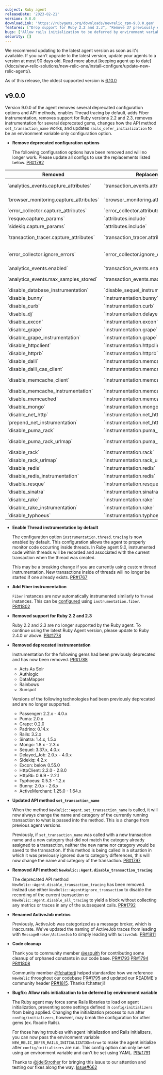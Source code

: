 ```yaml
---
subject: Ruby agent
releaseDate: '2023-02-21'
version: 9.0.0
downloadLink: 'https://rubygems.org/downloads/newrelic_rpm-9.0.0.gem'
features: ["Drop support for Ruby 2.2 and 2.3", "Remove 37 previously deprecated configuration options", "Enable Thread instrumentation by default", "Add Fiber instrumentation", "Remove instrumentation for Acts As Solr, Authlogic, DataMapper, Rainbows, and Sunspot", "Remove support for Passenger 2.2.x-4.0.x, Puma 2.0.x, Grape 0.2.0, Padrino: 0.14.x, Rails 3.2.x, Sinatra 1.4.x and 1.5.x, Mongo 1.8.x-2.3.x, Sequel 3.37.x and 4.0.x, Delayed_Job 2.0.x-4.0.x, Sidekiq 4.2.x, Excon below 0.55.0, HttpClient 2.2.0-2.8.0, HttpRb 0.9.9-2.2.1, Typhoeus 0.5.3-1.2.x, Bunny 2.0.x-2.6.x, and ActiveMerchant 1.25.0-1.64.x", "Update API method set_transaction_name", "Remove API method NewRelic::Agent.disable_transaction_tracing", "Improve ActiveJob metric naming"]
bugs: ["Allow rails initialization to be deferred by environment variable"]
security: []
---
```


<Callout variant="important">
We recommend updating to the latest agent version as soon as it's available. If you can't upgrade to the latest version, update your agents to a version at most 90 days old. Read more about [keeping agent up to date](/docs/new-relic-solutions/new-relic-one/install-configure/update-new-relic-agent/).

As of this release, the oldest supported version is [6.10.0](https://docs.newrelic.com/docs/release-notes/agent-release-notes/ruby-release-notes/ruby-agent-6100364/)
</Callout>

## v9.0.0

  Version 9.0.0 of the agent removes several deprecated configuration options and API methods, enables Thread tracing by default, adds Fiber instrumentation, removes support for Ruby versions 2.2 and 2.3, removes instrumentation for several deprecated gems, changes how the API method `set_transaction_name` works, and updates `rails_defer_initialization` to be an environment variable only configuration option.

* **Remove deprecated configuration options**

  The following configuration options have been removed and will no longer work. Please update all configs to use the replacements listed below. [PR#1782](https://github.com/newrelic/newrelic-ruby-agent/pull/1782)

<table>
  <thead>
      <tr>
        <th>Removed</th>
        <th>Replacement</th>
        <th>`newrelic.yml` example</th>
      </tr>
  </thead>
  <tbody>
      <tr>
        <td>`analytics_events.capture_attributes`</td>
        <td>`transaction_events.attributes.enabled`</td>
        <td>`transaction_events.attributes.enabled: false`</td>
      </tr>
      <tr>
        <td>`browser_monitoring.capture_attributes`</td>
        <td>`browser_monitoring.attributes.enabled`</td>
        <td>`browser_monitoring.attributes.enabled: false`</td>
      </tr>
      <tr>
        <td>`error_collector.capture_attributes`</td>
        <td>`error_collector.attributes.enabled`</td>
        <td>`error_collector.attributes.enabled: false`</td>
      </tr>
      <tr>
        <td>`resque.capture_params`</td>
        <td>`attributes.include`</td>
        <td>`attributes.include: [&#39;job.resque.args.*&#39;]`</td>
      </tr>
      <tr>
        <td>`sidekiq.capture_params`</td>
        <td>`attributes.include`</td>
        <td>`attributes.include: [&#39;job.sidekiq.args.*&#39;]`</td>
      </tr>
      <tr>
        <td>`transaction_tracer.capture_attributes`</td>
        <td>`transaction_tracer.attributes.enabled`</td>
        <td>`transaction_tracer.attributes.enabled: false`</td>
      </tr>
      <tr>
        <td>`error_collector.ignore_errors`</td>
        <td>`error_collector.ignore_classes`</td>
        <td>`error_collector.ignore_classes: [&#39;ActionController::RoutingError&#39;, &#39;CustomError&#39;]`</td>
      </tr>
      <tr>
        <td>`analytics_events.enabled`</td>
        <td>`transaction_events.enabled`</td>
        <td>`transaction_events.enabled: false`</td>
      </tr>
      <tr>
        <td>`analytics_events.max_samples_stored`</td>
        <td>`transaction_events.max_samples_stored`</td>
        <td>`transaction_events.max_samples_stored: 1200`</td>
      </tr>
      <tr>
        <td>`disable_database_instrumentation`</td>
        <td>`disable_sequel_instrumentation`</td>
        <td>`disable_sequel_instrumentation: true`</td>
      </tr>
      <tr>
        <td>`disable_bunny`</td>
        <td>`instrumentation.bunny`</td>
        <td>`instrumentation.bunny: disabled`</td>
      </tr>
      <tr>
        <td>`disable_curb`</td>
        <td>`instrumentation.curb`</td>
        <td>`instrumentation.curb: disabled`</td>
      </tr>
      <tr>
        <td>`disable_dj`</td>
        <td>`instrumentation.delayed_job`</td>
        <td>`instrumentation.delayed_job: disabled`</td>
      </tr>
      <tr>
        <td>`disable_excon`</td>
        <td>`instrumentation.excon`</td>
        <td>`instrumentation.excon: disabled`</td>
      </tr>
      <tr>
        <td>`disable_grape`</td>
        <td>`instrumentation.grape`</td>
        <td>`instrumentation.grape: disabled`</td>
      </tr>
      <tr>
        <td>`disable_grape_instrumentation`</td>
        <td>`instrumentation.grape`</td>
        <td>`instrumentation.grape: disabled`</td>
      </tr>
      <tr>
        <td>`disable_httpclient`</td>
        <td>`instrumentation.httpclient`</td>
        <td>`instrumentation.httpcient: disabled`</td>
      </tr>
      <tr>
        <td>`disable_httprb`</td>
        <td>`instrumentation.httprb`</td>
        <td>`instrumentation.httprb: disabled`</td>
      </tr>
      <tr>
        <td>`disable_dalli`</td>
        <td>`instrumentation.memcache`</td>
        <td>`instrumentation.memcache: disabled`</td>
      </tr>
      <tr>
        <td>`disable_dalli_cas_client`</td>
        <td>`instrumentation.memcache`</td>
        <td>`instrumentation.memcache: disabled`</td>
      </tr>
      <tr>
        <td>`disable_memcache_client`</td>
        <td>`instrumentation.memcache-client`</td>
        <td>`instrumentation.memcache-client: disabled`</td>
      </tr>
      <tr>
        <td>`disable_memcache_instrumentation`</td>
        <td>`instrumentation.memcache`</td>
        <td>`instrumentation.memcache: disabled`</td>
      </tr>
      <tr>
        <td>`disable_memcached`</td>
        <td>`instrumentation.memcached`</td>
        <td>`instrumentation.memcached: disabled`</td>
      </tr>
      <tr>
        <td>`disable_mongo`</td>
        <td>`instrumentation.mongo`</td>
        <td>`instrumentation.mongo: disabled`</td>
      </tr>
      <tr>
        <td>`disable_net_http`</td>
        <td>`instrumentation.net_http`</td>
        <td>`instrumentation.net_http: disabled`</td>
      </tr>
      <tr>
        <td>`prepend_net_instrumentation`</td>
        <td>`instrumentation.net_http`</td>
        <td>`instrumentation.net_http: prepend`</td>
      </tr>
      <tr>
        <td>`disable_puma_rack`</td>
        <td>`instrumentation.puma_rack`</td>
        <td>`instrumentation.puma_rack: disabled`</td>
      </tr>
      <tr>
        <td>`disable_puma_rack_urlmap`</td>
        <td>`instrumentation.puma_rack_urlmap`</td>
        <td>`instrumentation.puma_rack_urlmap: disabled`</td>
      </tr>
      <tr>
        <td>`disable_rack`</td>
        <td>`instrumentation.rack`</td>
        <td>`instrumentation.rack: disabled`</td>
      </tr>
      <tr>
        <td>`disable_rack_urlmap`</td>
        <td>`instrumentation.rack_urlmap`</td>
        <td>`instrumentation.rack_urlmap: disabled`</td>
      </tr>
      <tr>
        <td>`disable_redis`</td>
        <td>`instrumentation.redis`</td>
        <td>`instrumentation.redis: disabled`</td>
      </tr>
      <tr>
        <td>`disable_redis_instrumentation`</td>
        <td>`instrumentation.redis`</td>
        <td>`instrumentation.redis: disabled`</td>
      </tr>
      <tr>
        <td>`disable_resque`</td>
        <td>`instrumentation.resque`</td>
        <td>`instrumentation.resque: disabled`</td>
      </tr>
      <tr>
        <td>`disable_sinatra`</td>
        <td>`instrumentation.sinatra`</td>
        <td>`instrumentation.sinatra: disabled`</td>
      </tr>
      <tr>
        <td>`disable_rake`</td>
        <td>`instrumentation.rake`</td>
        <td>`instrumentation.rake: disabled`</td>
      </tr>
      <tr>
        <td>`disable_rake_instrumentation`</td>
        <td>`instrumentation.rake`</td>
        <td>`instrumentation.rake: disabled`</td>
      </tr>
      <tr>
        <td>`disable_typhoeus`</td>
        <td>`instrumentation.typhoeus`</td>
        <td>`instrumentation.typhoeus: disabled`</td>
      </tr>
  </tbody>
</table>

* **Enable Thread instrumentation by default**

  The configuration option `instrumentation.thread.tracing` is now enabled by default. This configuration allows the agent to properly monitor code occurring inside threads. In Ruby agent 9.0, instrumented code within threads will be recorded and associated with the current transaction when the thread was created.

  This may be a breaking change if you are currently using custom thread instrumentation. New transactions inside of threads will no longer be started if one already exists. [PR#1767](https://github.com/newrelic/newrelic-ruby-agent/pull/1767)

* **Add Fiber instrumentation**

  `Fiber` instances are now automatically instrumented similarly to `Thread` instances. This can be [configured](https://docs.newrelic.com/docs/apm/agents/ruby-agent/configuration/ruby-agent-configuration/#instrumentation-fiber) using `instrumentation.fiber`. [PR#1802](https://github.com/newrelic/newrelic-ruby-agent/pull/1802)

* **Removed support for Ruby 2.2 and 2.3**

  Ruby 2.2 and 2.3 are no longer supported by the Ruby agent. To continue using the latest Ruby Agent version, please update to Ruby 2.4.0 or above. [PR#1778](https://github.com/newrelic/newrelic-ruby-agent/pull/1778)

* **Removed deprecated instrumentation**

  Instrumentation for the following gems had been previously deprecated and has now been removed. [PR#1788](https://github.com/newrelic/newrelic-ruby-agent/pull/1788)
    - Acts As Solr
    - Authlogic
    - DataMapper
    - Rainbows
    - Sunspot

  Versions of the following technologies had been previously deprecated and are no longer supported.

    - Passenger: 2.2.x - 4.0.x
    - Puma: 2.0.x
    - Grape: 0.2.0
    - Padrino: 0.14.x
    - Rails: 3.2.x
    - Sinatra: 1.4.x, 1.5.x
    - Mongo: 1.8.x - 2.3.x
    - Sequel: 3.37.x, 4.0.x
    - Delayed_Job: 2.0.x - 4.0.x
    - Sidekiq: 4.2.x
    - Excon: below 0.55.0
    - HttpClient: 2.2.0 - 2.8.0
    - HttpRb: 0.9.9 - 2.2.1
    - Typhoeus: 0.5.3 - 1.2.x
    - Bunny: 2.0.x - 2.6.x
    - ActiveMerchant: 1.25.0 - 1.64.x

* **Updated API method `set_transaction_name`**

  When the method `NewRelic::Agent.set_transaction_name` is called, it will now always change the name and category of the currently running transaction to what is passed into the method. This is a change from previous agent versions.

  Previously, if `set_transaction_name` was called with a new transaction name and a new category that did not match the category already assigned to a transaction, neither the new name nor category would be saved to the transaction. If this method is being called in a situation in which it was previously ignored due to category differences, this will now change the name and category of the transaction. [PR#1797](https://github.com/newrelic/newrelic-ruby-agent/pull/1797)

* **Removed API method: `NewRelic::Agent.disable_transaction_tracing`**

  The deprecated API method `NewRelic::Agent.disable_transaction_tracing` has been removed. Instead use either `NewRelic::Agent#ignore_transaction` to disable the recording of the current transaction or `NewRelic::Agent.disable_all_tracing` to yield a block without collecting any metrics or traces in any of the subsequent calls. [PR#1792](https://github.com/newrelic/newrelic-ruby-agent/pull/1792)

* **Renamed ActiveJob metrics**

  Previously, ActiveJob was categorized as a message broker, which is inaccurate. We've updated the naming of ActiveJob traces from leading with `MessageBroker/ActiveJob` to simply leading with `ActiveJob`. [PR#1811](https://github.com/newrelic/newrelic-ruby-agent/pull/1811)

* **Code cleanup**

  Thank you to community member [@esquith](https://github.com/esquith) for contributing some cleanup of orphaned constants in our code base. [PR#1793](https://github.com/newrelic/newrelic-ruby-agent/pull/1793) [PR#1794](https://github.com/newrelic/newrelic-ruby-agent/pull/1794) [PR#1808](https://github.com/newrelic/newrelic-ruby-agent/pull/1808)

  Community member [@fchatterji](https://github.com/fchatterji) helped standardize how we reference `NewRelic` throughout our codebase [PR#1795](https://github.com/newrelic/newrelic-ruby-agent/pull/1795) and updated our README's community header [PR#1815](https://github.com/newrelic/newrelic-ruby-agent/pull/1815). Thanks fchatterji!

* **Bugfix: Allow rails initialization to be deferred by environment variable**

  The Ruby agent may force some Rails libraries to load on agent initialization, preventing some settings defined in `config/initializers` from being applied. Changing the initialization process to run after `config/initializers`, however, may break the configuration for other gems (ex. Roadie Rails).

  For those having troubles with agent initialization and Rails initializers, you can now pass the environment variable `NEW_RELIC_DEFER_RAILS_INITIALIZATION=true` to make the agent initialize after `config/initializers` are run. This config option can only be set using an environment variable and can't be set using YAML. [PR#1791](https://github.com/newrelic/newrelic-ruby-agent/pull/1791)

  Thanks to [@jdelStrother](https://github.com/jdelStrother) for bringing this issue to our attention and testing our fixes along the way. [Issue#662](https://github.com/newrelic/newrelic-ruby-agent/issues/662)

